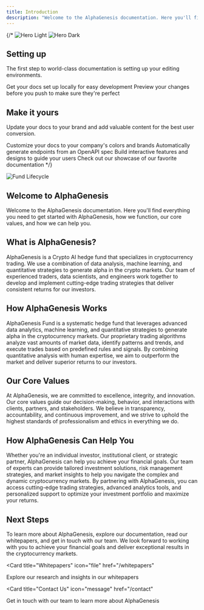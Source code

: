 ```yaml
---
title: Introduction
description: "Welcome to the AlphaGenesis documentation. Here you'll find everything you need to get started with AlphaGenesis, how we function, our core values, and how we can help you."
---
```


{/* <img
  className="block dark:hidden"
  src="/images/hero-light.svg"
  alt="Hero Light"
/>
<img
  className="hidden dark:block"
  src="/images/hero-dark.svg"
  alt="Hero Dark"
/>

## Setting up

The first step to world-class documentation is setting up your editing environments.

<CardGroup cols={2}>
  <Card
    title="Edit Your Docs"
    icon="pen-to-square"
    href="https://mintlify.com/docs/quickstart"
  >
    Get your docs set up locally for easy development
  </Card>
  <Card
    title="Preview Changes"
    icon="image"
    href="https://mintlify.com/docs/development"
  >
    Preview your changes before you push to make sure they're perfect
  </Card>
</CardGroup>

## Make it yours

Update your docs to your brand and add valuable content for the best user conversion.

<CardGroup cols={2}>
  <Card
    title="Customize Style"
    icon="palette"
    href="https://mintlify.com/docs/settings/global"
  >
    Customize your docs to your company's colors and brands
  </Card>
  <Card
    title="Reference APIs"
    icon="code"
    href="https://mintlify.com/docs/api-playground/openapi"
  >
    Automatically generate endpoints from an OpenAPI spec
  </Card>
  <Card
    title="Add Components"
    icon="screwdriver-wrench"
    href="https://mintlify.com/docs/content/components/accordions"
  >
    Build interactive features and designs to guide your users
  </Card>
  <Card
    title="Get Inspiration"
    icon="stars"
    href="https://mintlify.com/customers"
  >
    Check out our showcase of our favorite documentation
  </Card>
</CardGroup> */}

<img
  className=""
  src="/images/fund-lifecycle.png"
  alt="Fund Lifecycle"
/>

## Welcome to AlphaGenesis

Welcome to the AlphaGenesis documentation. Here you'll find everything you need to get started with AlphaGenesis, how we function, our core values, and how we can help you.

## What is AlphaGenesis?

AlphaGenesis is a Crypto AI hedge fund that specializes in cryptocurrency trading. We use a combination of data analysis, machine learning, and quantitative strategies to generate alpha in the crypto markets. Our team of experienced traders, data scientists, and engineers work together to develop and implement cutting-edge trading strategies that deliver consistent returns for our investors.

## How AlphaGenesis Works

AlphaGenesis Fund is a systematic hedge fund that leverages advanced data analytics, machine learning, and quantitative strategies to generate alpha in the cryptocurrency markets. Our proprietary trading algorithms analyze vast amounts of market data, identify patterns and trends, and execute trades based on predefined rules and signals. By combining quantitative analysis with human expertise, we aim to outperform the market and deliver superior returns to our investors.

## Our Core Values

At AlphaGenesis, we are committed to excellence, integrity, and innovation. Our core values guide our decision-making, behavior, and interactions with clients, partners, and stakeholders. We believe in transparency, accountability, and continuous improvement, and we strive to uphold the highest standards of professionalism and ethics in everything we do.

## How AlphaGenesis Can Help You

Whether you're an individual investor, institutional client, or strategic partner, AlphaGenesis can help you achieve your financial goals. Our team of experts can provide tailored investment solutions, risk management strategies, and market insights to help you navigate the complex and dynamic cryptocurrency markets. By partnering with AlphaGenesis, you can access cutting-edge trading strategies, advanced analytics tools, and personalized support to optimize your investment portfolio and maximize your returns.


## Next Steps

To learn more about AlphaGenesis, explore our documentation, read our whitepapers, and get in touch with our team. We look forward to working with you to achieve your financial goals and deliver exceptional results in the cryptocurrency markets.


<CardGroup>


<Card
  title="Whitepapers"
  icon="file"
  href="/whitepapers"
>
  Explore our research and insights in our whitepapers
</Card>

<Card
  title="Contact Us"
  icon="message"
  href="/contact"
>

  Get in touch with our team to learn more about AlphaGenesis

</Card>

</CardGroup>